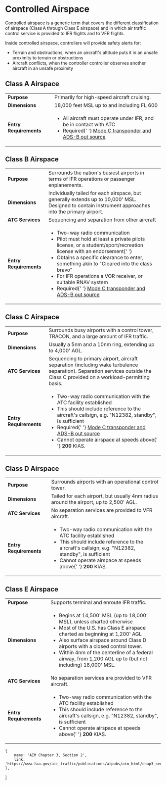 

# Controlled Airspace

Controlled airspace is a generic term that covers the different classification
of airspace (Class A through Class E airspace) and in which air traffic control
service is provided to IFR flights and to VFR flights.

Inside controlled airspace, controllers will provide safety alerts for:

-   Terrain and obstructions, when an aircraft's altitude puts it in an unsafe
    proximity to terrain or obstructions
-   Aircraft conflicts, when the controller controller observes another aircraft
    in an unsafe proximity

## Class A Airspace

<table style={{ width: '100%' }}>
    <tbody>
        <tr>
            <td>
                <strong>Purpose</strong>
            </td>
            <td>Primarily for high-speed aircraft cruising.</td>
        </tr>
        <tr>
            <td>
                <strong>Dimensions</strong>
            </td>
            <td>18,000 feet MSL up to and including FL 600</td>
        </tr>
        <tr>
            <td>
                <strong>Entry Requirements</strong>
            </td>
            <td>
                <ul>
                    <li>
                        All aircraft must operate under IFR, and be in contact
                        with ATC <Reg part="91.135" />
                    </li>
                    <li>
                        Required{' '}
                        <a href="/topics/airspace/transponders">
                            Mode C transponder and ADS-B out source
                        </a>
                    </li>
                </ul>
            </td>
        </tr>
    </tbody>
</table>

## Class B Airspace

<table style={{ width: '100%' }}>
    <tbody>
        <tr>
            <td>
                <strong>Purpose</strong>
            </td>
            <td>
                Surrounds the nation's busiest airports in terms of IFR
                operations or passenger enplanements.
            </td>
        </tr>
        <tr>
            <td>
                <strong>Dimensions</strong>
            </td>
            <td>
                Individually tailed for each airspace, but generally extends up
                to 10,000' MSL. Designed to contain instrument approaches into
                the primary airport.
            </td>
        </tr>
        <tr>
            <td>
                <strong>ATC Services</strong>
            </td>
            <td>Sequencing and separation from other aircraft</td>
        </tr>
        <tr>
            <td>
                <strong>Entry Requirements</strong>
            </td>
            <td>
                <ul>
                    <li>
                        Two-way radio communication <Reg part="91.131" />
                    </li>
                    <li>
                        Pilot must hold at least a private pilots license, or a
                        student/sport/recreation license with an endorsement{' '}
                        <Reg part="91.131" />
                    </li>
                    <li>
                        Obtains a specific clearance to enter, something akin to
                        "Cleared into the class bravo" <Reg part="91.131" />
                    </li>
                    <li>
                        For IFR operations a VOR receiver, or suitable RNAV
                        system <Reg part="91.131(c)" />
                    </li>
                    <li>
                        Required{' '}
                        <a href="/topics/airspace/transponders">
                            Mode C transponder and ADS-B out source
                        </a>
                    </li>
                </ul>
            </td>
        </tr>
    </tbody>
</table>

## Class C Airspace

<table style={{ width: '100%' }}>
    <tbody>
        <tr>
            <td>
                <strong>Purpose</strong>
            </td>
            <td>
                Surrounds busy airports with a control tower, TRACON, and a
                large amount of IFR traffic.
            </td>
        </tr>
        <tr>
            <td>
                <strong>Dimensions</strong>
            </td>
            <td>Usually a 5nm and a 10nm ring, extending up to 4,000' AGL.</td>
        </tr>
        <tr>
            <td>
                <strong>ATC Services</strong>
            </td>
            <td>
                Sequencing to primary airport, aircraft separation (including
                wake turbulence separation). Separation services outside the
                Class C provided on a workload-permitting basis.
            </td>
        </tr>
        <tr>
            <td>
                <strong>Entry Requirements</strong>
            </td>
            <td>
                <ul>
                    <li>
                        Two-way radio communication with the ATC facility
                        established <Reg part="91.131" />
                    </li>
                    <li>
                        This should include reference to the aircraft's
                        callsign, e.g. "N12382, standby", is sufficient
                    </li>
                    <li>
                        Required{' '}
                        <a href="/topics/airspace/transponders">
                            Mode C transponder and ADS-B out source
                        </a>
                    </li>
                    <li>
                        Cannot operate airspace at speeds above{' '}
                        <strong>200</strong> KIAS.
                    </li>
                </ul>
            </td>
        </tr>
    </tbody>
</table>

## Class D Airspace

<table style={{ width: '100%' }}>
    <tbody>
        <tr>
            <td>
                <strong>Purpose</strong>
            </td>
            <td>Surrounds airports with an operational control tower.</td>
        </tr>
        <tr>
            <td>
                <strong>Dimensions</strong>
            </td>
            <td>
                Tailed for each airport, but usually 4nm radius around the
                airport, up to 2,500' AGL.
            </td>
        </tr>
        <tr>
            <td>
                <strong>ATC Services</strong>
            </td>
            <td>No separation services are provided to VFR aircraft.</td>
        </tr>
        <tr>
            <td>
                <strong>Entry Requirements</strong>
            </td>
            <td>
                <ul>
                    <li>
                        Two-way radio communication with the ATC facility
                        established <Reg part="91.131" />
                    </li>
                    <li>
                        This should include reference to the aircraft's
                        callsign, e.g. "N12382, standby", is sufficient
                    </li>
                    <li>
                        Cannot operate airspace at speeds above{' '}
                        <strong>200</strong> KIAS.
                    </li>
                </ul>
            </td>
        </tr>
    </tbody>
</table>

## Class E Airspace

<table style={{ width: '100%' }}>
    <tbody>
        <tr>
            <td>
                <strong>Purpose</strong>
            </td>
            <td>Supports terminal and enroute IFR traffic.</td>
        </tr>
        <tr>
            <td>
                <strong>Dimensions</strong>
            </td>
            <td>
                <ul>
                    <li>
                        Begins at 14,500' MSL (up to 18,000' MSL), unless
                        charted otherwise
                    </li>
                    <li>
                        Most of the U.S. has Class E airspace charted as
                        beginning at 1,200' AGL
                    </li>
                    <li>
                        Also surface airspace around Class D airports with a
                        closed control tower.
                    </li>
                    <li>
                        Within 4nm of the centerline of a federal airway, from
                        1,200 AGL up to (but not including) 18,000' MSL.
                    </li>
                </ul>
            </td>
        </tr>
        <tr>
            <td>
                <strong>ATC Services</strong>
            </td>
            <td>No separation services are provided to VFR aircraft.</td>
        </tr>
        <tr>
            <td>
                <strong>Entry Requirements</strong>
            </td>
            <td>
                <ul>
                    <li>
                        Two-way radio communication with the ATC facility
                        established
                        <Reg part="91.131" />
                    </li>
                    <li>
                        This should include reference to the aircraft's
                        callsign, e.g. "N12382, standby", is sufficient
                    </li>
                    <li>
                        Cannot operate airspace at speeds above{' '}
                        <strong>200</strong> KIAS.
                    </li>
                </ul>
            </td>
        </tr>
    </tbody>
</table>

    {
        name: 'AIM Chapter 3, Section 2',
        link: 'https://www.faa.gov/air_traffic/publications/atpubs/aim_html/chap3_section_2.html',
    },
]
